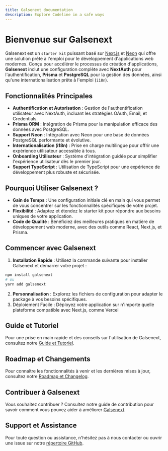 ```yaml
---
title: Galsenext documentation
description: Explore Codeline in a safe ways
---
```


# Bienvenue sur Galsenext

Galsenext est un `starter kit` puissant basé sur [Next.js](https://nextjs.org) et [Neon](https://neon.tech) qui offre une
solution prête à l'emploi pour le développement d'applications web
modernes. Conçu pour accélérer le processus de création d'applications,
**Galsenext** inclut une configuration complète avec **NextAuth** pour
l'authentification, **Prisma** et **PostgreSQL** pour la gestion des données,
ainsi qu'une internationalisation prête à l'emploi (`i18n`).

## Fonctionnalités Principales

- **Authentification et Autorisation** : Gestion de l'authentification utilisateur avec NextAuth, incluant les stratégies OAuth, Email, et Credentials.
- **Prisma ORM** : Intégration de Prisma pour la manipulation efficace des données avec PostgreSQL.
- **Support Neon** : Intégration avec Neon pour une base de données PostgreSQL performante et évolutive.
- **Internationalisation (i18n)** : Prise en charge multilingue pour offrir une expérience utilisateur accessible à tous.
- **Onboarding Utilisateur** : Système d'intégration guidée pour simplifier l'expérience utilisateur dès le premier jour.
- **Support TypeScript** : Utilisation de TypeScript pour une expérience de développement plus robuste et sécurisée.

## Pourquoi Utiliser Galsenext ?

- **Gain de Temps** : Une configuration initiale clé en main qui vous permet de vous concentrer sur les fonctionnalités spécifiques de votre projet.
- **Flexibilité** : Adaptez et étendez le starter kit pour répondre aux besoins uniques de votre application.
- **Code de Qualité** : Bénéficiez des meilleures pratiques en matière de développement web moderne, avec des outils comme React, Next.js, et Prisma.

## Commencer avec Galsenext

1.  **Installation Rapide** : Utilisez la commande suivante pour installer Galsenext et démarrer votre projet :

```bash
npm install galsenext
# ou
yarn add galsenext
```

2.  **Personnalisation** : Explorez les fichiers de configuration pour adapter le package à vos besoins spécifiques.
3.  Déploiement Facile : Déployez votre application sur n'importe quelle plateforme compatible avec Next.js, comme Vercel

## Guide et Tutoriel

Pour une prise en main rapide et des conseils sur l'utilisation de Galsenext, consultez notre [Guide et Tutoriel]().

## Roadmap et Changements

Pour connaître les fonctionnalités à venir et les dernières mises à jour, consultez notre [Roadmap et Changelog]().

## Contribuer à Galsenext

Vous souhaitez contribuer ? Consultez notre guide de contribution pour savoir comment vous pouvez aider à améliorer [Galsenext]().

## Support et Assistance

Pour toute question ou assistance, n'hésitez pas à nous contacter ou ouvrir une issue sur notre [répertoire GitHub]().
